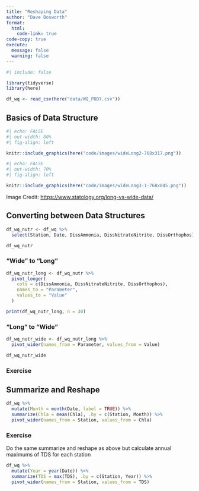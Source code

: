 ```yaml
---
title: "Reshaping Data"
author: "Dave Bosworth"
format:
  html:
    code-link: true
code-copy: true
execute: 
  message: false
  warning: false
---
```


```r
#| include: false

library(tidyverse)
library(here)

df_wq <- read_csv(here("data/WQ_P8D7.csv"))
```

## Basics of Data Structure

```r
#| echo: FALSE
#| out-width: 80%
#| fig-align: left

knitr::include_graphics(here("code/images/wideLong2-768x317.png"))
```

```r
#| echo: FALSE
#| out-width: 70%
#| fig-align: left

knitr::include_graphics(here("code/images/wideLong3-1-768x845.png"))
```

Image Credit: <https://www.statology.org/long-vs-wide-data/>

## Converting between Data Structures

```r
df_wq_nutr <- df_wq %>% 
  select(Station, Date, DissAmmonia, DissNitrateNitrite, DissOrthophos)

df_wq_nutr
```

### "Wide" to "Long"

```r
df_wq_nutr_long <- df_wq_nutr %>% 
  pivot_longer(
    cols = c(DissAmmonia, DissNitrateNitrite, DissOrthophos),
    names_to = "Parameter",
    values_to = "Value"
  )

print(df_wq_nutr_long, n = 30)
```

### "Long" to "Wide"

```r
df_wq_nutr_wide <- df_wq_nutr_long %>% 
  pivot_wider(names_from = Parameter, values_from = Value)

df_wq_nutr_wide
```

### Exercise

## Summarize and Reshape

```r
df_wq %>% 
  mutate(Month = month(Date, label = TRUE)) %>% 
  summarize(Chla = mean(Chla), .by = c(Station, Month)) %>% 
  pivot_wider(names_from = Station, values_from = Chla)
```

### Exercise

Do the same summarize and reshape as above but calculate annual maximums of TDS for each station

```r
df_wq %>% 
  mutate(Year = year(Date)) %>% 
  summarize(TDS = max(TDS), .by = c(Station, Year)) %>% 
  pivot_wider(names_from = Station, values_from = TDS)
```

